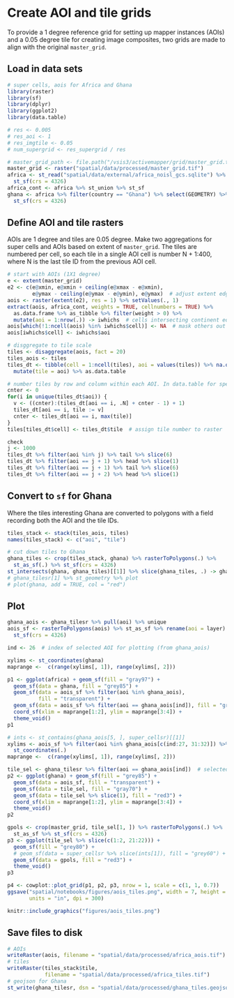# Create AOI and tile grids

To provide a 1 degree reference grid for setting up mapper instances (AOIs) and a 0.05 degree tile for creating image composites, two grids are made to align with the original `master_grid`.  

## Load in data sets
```r
# super cells, aois for Africa and Ghana
library(raster)
library(sf)
library(dplyr)
library(ggplot2)
library(data.table)

# res <- 0.005
# res_aoi <- 1
# res_imgtile <- 0.05
# num_supergrid <- res_supergrid / res

# master_grid_path <- file.path("/vsis3/activemapper/grid/master_grid.tif")
master_grid <- raster("spatial/data/processed/master_grid.tif")
africa <- st_read("spatial/data/external/africa_noisl_gcs.sqlite") %>%
  st_sf(crs = 4326)
africa_cont <- africa %>% st_union %>% st_sf
ghana <- africa %>% filter(country == "Ghana") %>% select(GEOMETRY) %>%
  st_sf(crs = 4326)
```

## Define AOI and tile rasters
 
AOIs are 1 degree and tiles are 0.05 degree. Make two aggregations for super cells and AOIs based on extent of `master_grid`. The tiles are numbered per cell, so each tile in a single AOI cell is number N + 1:400, where N is the last tile ID from the previous AOI cell. 

```r
# start with AOIs (1X1 degree)
e <- extent(master_grid)
e2 <- c(e@xmin, e@xmin + ceiling(e@xmax - e@xmin),
        e@ymax - ceiling(e@ymax - e@ymin), e@ymax)  # adjust extent edges
aois <- raster(extent(e2), res = 1) %>% setValues(., 1)
extract(aois, africa_cont, weights = TRUE, cellnumbers = TRUE) %>%
  as.data.frame %>% as_tibble %>% filter(weight > 0) %>%
  mutate(aoi = 1:nrow(.)) -> iwhichs  # cells intersecting continent edge
aois[which(!1:ncell(aois) %in% iwhichs$cell)] <- NA  # mask others out
aois[iwhichs$cell] <- iwhichs$aoi

# disggregate to tile scale
tiles <- disaggregate(aois, fact = 20)
tiles_aois <- tiles
tiles_dt <- tibble(cell = 1:ncell(tiles), aoi = values(tiles)) %>% na.omit() %>%
  mutate(tile = aoi) %>% as.data.table

# number tiles by row and column within each AOI. In data.table for speed
cnter <- 0
for(i in unique(tiles_dt$aoi)) {
  v <- ((cnter):(tiles_dt[aoi == i, .N] + cnter - 1) + 1)
  tiles_dt[aoi == i, tile := v]
  cnter <- tiles_dt[aoi == i, max(tile)]
}
tiles[tiles_dt$cell] <- tiles_dt$tile  # assign tile number to raster
```

```r
check
j <- 1000
tiles_dt %>% filter(aoi %in% j) %>% tail %>% slice(6)
tiles_dt %>% filter(aoi == j + 1) %>% head %>% slice(1)
tiles_dt %>% filter(aoi == j + 1) %>% tail %>% slice(6)
tiles_dt %>% filter(aoi == j + 2) %>% head %>% slice(1)
```

## Convert to `sf` for Ghana

Where the tiles interesting Ghana are converted to polygons with a field recording both the AOI and the tile IDs. 
```r
tiles_stack <- stack(tiles_aois, tiles)
names(tiles_stack) <- c("aoi", "tile")

# cut down tiles to Ghana
ghana_tiles <- crop(tiles_stack, ghana) %>% rasterToPolygons(.) %>%
  st_as_sf(.) %>% st_sf(crs = 4326)
st_intersects(ghana, ghana_tiles)[[1]] %>% slice(ghana_tiles, .) -> ghana_tilesr
# ghana_tilesr[1] %>% st_geometry %>% plot
# plot(ghana, add = TRUE, col = "red")
```

## Plot
```r
ghana_aois <- ghana_tilesr %>% pull(aoi) %>% unique
aois_sf <- rasterToPolygons(aois) %>% st_as_sf %>% rename(aoi = layer) %>%
  st_sf(crs = 4326)

ind <- 26  # index of selected AOI for plotting (from ghana_aois)

xylims <- st_coordinates(ghana)
maprange <-  c(range(xylims[, 1]), range(xylims[, 2]))

p1 <- ggplot(africa) + geom_sf(fill = "gray97") +
  geom_sf(data = ghana, fill = "grey85") +
  geom_sf(data = aois_sf %>% filter(aoi %in% ghana_aois),
          fill = "transparent") +
  geom_sf(data = aois_sf %>% filter(aoi == ghana_aois[ind]), fill = "gray70") +
  coord_sf(xlim = maprange[1:2], ylim = maprange[3:4]) +
  theme_void()
p1

# ints <- st_contains(ghana_aois[5, ], super_cellsr)[[1]]
xylims <- aois_sf %>% filter(aoi %in% ghana_aois[c(ind:27, 31:32)]) %>%
  st_coordinates(.)
maprange <-  c(range(xylims[, 1]), range(xylims[, 2]))

tile_sel <- ghana_tilesr %>% filter(aoi == ghana_aois[ind])  # selected tile
p2 <- ggplot(ghana) + geom_sf(fill = "grey85") +
  geom_sf(data = aois_sf, fill = "transparent") +
  geom_sf(data = tile_sel, fill = "gray70") +
  geom_sf(data = tile_sel %>% slice(1), fill = "red3") +
  coord_sf(xlim = maprange[1:2], ylim = maprange[3:4]) +
  theme_void()
p2

gpols <- crop(master_grid, tile_sel[1, ]) %>% rasterToPolygons(.) %>%
  st_as_sf %>% st_sf(crs = 4326)
p3 <- ggplot(tile_sel %>% slice(c(1:2, 21:22))) +
  geom_sf(fill = "grey80") +
  # geom_sf(data = super_cellsr %>% slice(ints[1]), fill = "grey60") +
  geom_sf(data = gpols, fill = "red3") +
  theme_void()
p3

p4 <- cowplot::plot_grid(p1, p2, p3, nrow = 1, scale = c(1, 1, 0.7))
ggsave("spatial/notebooks/figures/aois_tiles.png", width = 7, height = 3, 
       units = "in", dpi = 300)
```

```r
knitr::include_graphics("figures/aois_tiles.png")
```


## Save files to disk
```r
# AOIs
writeRaster(aois, filename = "spatial/data/processed/africa_aois.tif")
# tiles
writeRaster(tiles_stack$tile, 
            filename = "spatial/data/processed/africa_tiles.tif")
# geojson for Ghana
st_write(ghana_tilesr, dsn = "spatial/data/processed/ghana_tiles.geojson")
```